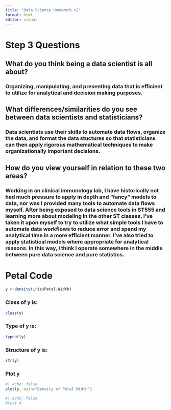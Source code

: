 ```yaml
---
title: "Data Science Homework v2"
format: html
editor: visual
---
```


# Step 3 Questions

## What do you think being a data scientist is all about?

### Organizing, manipulating, and presenting data that is efficient to utilize for analytical and decision making purposes.

## What differences/similarities do you see between data scientists and statisticians?

### Data scientists use their skills to automate data flows, organize the data, and format the data stuctures so that statisticians can then apply rigorous mathematical techniques to make organizationally important decisions.

## How do you view yourself in relation to these two areas?

### Working in an clinical immunology lab, I have historically not had much pressure to apply in depth and "fancy" models to data, nor was I provided many tools to automate data flows myself. After being exposed to data science tools in ST555 and learning more about modeling in the other ST classes, I've taken it upon myself to try to utilize what simple tools I have to automate data workflows to reduce error and spend my analytical time in a more efficient manner. I've also tried to apply statistical models where appropriate for analytical reasons. In this way, I think I operate somewhere in the middle between pure data science and pure statistics.

# Petal Code

```r
y <-density(iris$Petal.Width)
```

### Class of y is:

```r
class(y)
```

### Type of y is:

```r
typeof(y)
```

### Structure of y is:

```r
str(y)
```

### Plot y
```r
#| echo: false
plot(y, main="Density of Petal Width")
```

```r
#| echo: false
#test 4
```
